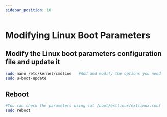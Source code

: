 ```yaml
---
sidebar_position: 10
---
```


# Modifying Linux Boot Parameters

## Modify the Linux boot parameters configuration file and update it

```bash
sudo nano /etc/kernel/cmdline   #Add and modify the options you need
sudo u-boot-update
```

## Reboot

```bash
#You can check the parameters using cat /boot/extlinux/extlinux.conf
sudo reboot
```
